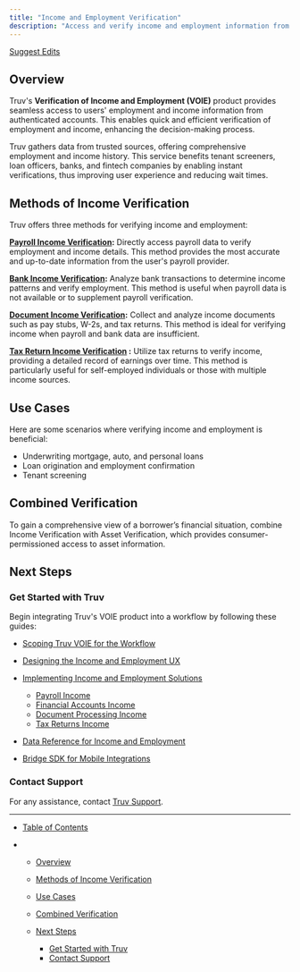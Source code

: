 ```yaml
---
title: "Income and Employment Verification"
description: "Access and verify income and employment information from authenticated accounts."
---
```


[Suggest Edits](/edit/income-and-employment)

## Overview

Truv's **Verification of Income and Employment (VOIE)** product provides seamless access to users' employment and income information from authenticated accounts. This enables quick and efficient verification of employment and income, enhancing the decision-making process.

Truv gathers data from trusted sources, offering comprehensive employment and income history. This service benefits tenant screeners, loan officers, banks, and fintech companies by enabling instant verifications, thus improving user experience and reducing wait times.

## Methods of Income Verification

Truv offers three methods for verifying income and employment:

**[Payroll Income Verification](/docs/payroll-income-verification):** Directly access payroll data to verify employment and income details. This method provides the most accurate and up-to-date information from the user's payroll provider.

**[Bank Income Verification](/docs/voie-using-financial-accounts):** Analyze bank transactions to determine income patterns and verify employment. This method is useful when payroll data is not available or to supplement payroll verification.

**[Document Income Verification](/docs/implementing-income-and-employment-document-processing):** Collect and analyze income documents such as pay stubs, W-2s, and tax returns. This method is ideal for verifying income when payroll and bank data are insufficient.

**[Tax Return Income Verification](/docs/integrating-tax-returns) :** Utilize tax returns to verify income, providing a detailed record of earnings over time. This method is particularly useful for self-employed individuals or those with multiple income sources.

## Use Cases

Here are some scenarios where verifying income and employment is beneficial:

* Underwriting mortgage, auto, and personal loans
* Loan origination and employment confirmation
* Tenant screening

## Combined Verification

To gain a comprehensive view of a borrower’s financial situation, combine Income Verification with Asset Verification, which provides consumer-permissioned access to asset information.

## Next Steps

### Get Started with Truv

Begin integrating Truv's VOIE product into a workflow by following these guides:

* [Scoping Truv VOIE for the Workflow](/docs/embedding-truv-in-your-workflow)

* [Designing the Income and Employment UX](/docs/ux-design-income-and-employment)

* [Implementing Income and Employment Solutions](/docs/implementation-income-and-employment)

  * [Payroll Income](/docs/income-and-employment-copy)
  * [Financial Accounts Income](/docs/voie-using-financial-accounts)
  * [Document Processing Income](/docs/implementing-income-and-employment-document-processing)
  * [Tax Returns Income](/docs/integrating-tax-returns)

* [Data Reference for Income and Employment](/docs/data-scoping-income-and-employment)

* [Bridge SDK for Mobile Integrations](/docs/bridge-home)

### Contact Support

For any assistance, contact [Truv Support](/cdn-cgi/l/email-protection#63101613130c111723171116154d000c0e).

***

* [Table of Contents](#)

* * [Overview](#overview)

  * [Methods of Income Verification](#methods-of-income-verification)

  * [Use Cases](#use-cases)

  * [Combined Verification](#combined-verification)

  * [Next Steps](#next-steps)

    * [Get Started with Truv](#get-started-with-truv)
    * [Contact Support](#contact-support)
